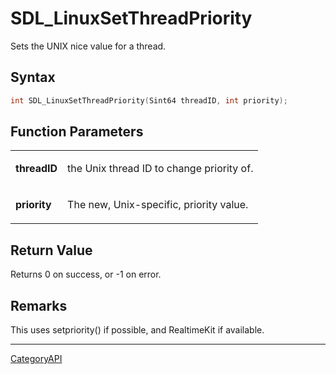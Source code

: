= SDL_LinuxSetThreadPriority =

Sets the UNIX nice value for a thread.

== Syntax ==

<syntaxhighlight lang='c'>
int SDL_LinuxSetThreadPriority(Sint64 threadID, int priority);
</syntaxhighlight>

== Function Parameters ==

{|
|'''threadID'''
|the Unix thread ID to change priority of.
|-
|'''priority'''
|The new, Unix-specific, priority value.
|}

== Return Value ==

Returns 0 on success, or -1 on error.

== Remarks ==

This uses setpriority() if possible, and RealtimeKit if available.

----
[[CategoryAPI]]


